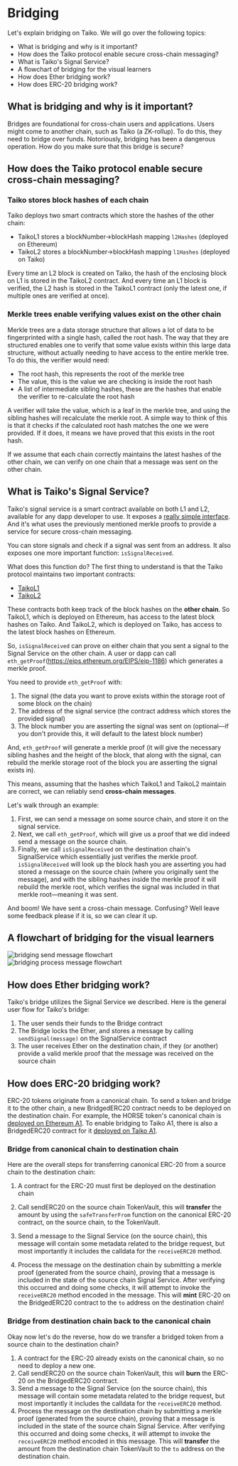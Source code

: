 # Bridging

Let's explain bridging on Taiko. We will go over the following topics:

- What is bridging and why is it important?
- How does the Taiko protocol enable secure cross-chain messaging?
- What is Taiko's Signal Service?
- A flowchart of bridging for the visual learners
- How does Ether bridging work?
- How does ERC-20 bridging work?

## What is bridging and why is it important?

Bridges are foundational for cross-chain users and applications. Users might come to another chain, such as Taiko (a ZK-rollup). To do this, they need to bridge over funds. Notoriously, bridging has been a dangerous operation. How do you make sure that this bridge is secure?

## How does the Taiko protocol enable secure cross-chain messaging?

### Taiko stores block hashes of each chain

Taiko deploys two smart contracts which store the hashes of the other chain:

- TaikoL1 stores a blockNumber->blockHash mapping `l2Hashes` (deployed on Ethereum)
- TaikoL2 stores a blockNumber->blockHash mapping `l1Hashes` (deployed on Taiko)

Every time an L2 block is created on Taiko, the hash of the enclosing block on L1 is stored in the TaikoL2 contract. And every time an L1 block is verified, the L2 hash is stored in the TaikoL1 contract (only the latest one, if multiple ones are verified at once).

### Merkle trees enable verifying values exist on the other chain

Merkle trees are a data storage structure that allows a lot of data to be fingerprinted with a single hash, called the root hash. The way that they are structured enables one to verify that some value exists within this large data structure, without actually needing to have access to the entire merkle tree. To do this, the verifier would need:

- The root hash, this represents the root of the merkle tree
- The value, this is the value we are checking is inside the root hash
- A list of intermediate sibling hashes, these are the hashes that enable the verifier to re-calculate the root hash

A verifier will take the value, which is a leaf in the merkle tree, and using the sibling hashes will recalculate the merkle root. A simple way to think of this is that it checks if the calculated root hash matches the one we were provided. If it does, it means we have proved that this exists in the root hash.

If we assume that each chain correctly maintains the latest hashes of the other chain, we can verify on one chain that a message was sent on the other chain.

## What is Taiko's Signal Service?

Taiko's signal service is a smart contract available on both L1 and L2, available for any dapp developer to use. It exposes a [really simple interface](/docs/reference/contract-documentation/signal/ISignalService). And it's what uses the previously mentioned merkle proofs to provide a service for secure cross-chain messaging.

You can store signals and check if a signal was sent from an address. It also exposes one more important function: `isSignalReceived`.

What does this function do? The first thing to understand is that the Taiko protocol maintains two important contracts:

- [TaikoL1](/docs/reference/contract-documentation/L1/TaikoL1)
- [TaikoL2](/docs/reference/contract-documentation/L2/TaikoL2)

These contracts both keep track of the block hashes on the **other chain**. So TaikoL1, which is deployed on Ethereum, has access to the latest block hashes on Taiko. And TaikoL2, which is deployed on Taiko, has access to the latest block hashes on Ethereum.

So, `isSignalReceived` can prove on either chain that you sent a signal to the Signal Service on the other chain. A user or dapp can call `eth_getProof`(https://eips.ethereum.org/EIPS/eip-1186) which generates a merkle proof.

You need to provide `eth_getProof` with:

1. The signal (the data you want to prove exists within the storage root of some block on the chain)
2. The address of the signal service (the contract address which stores the provided signal)
3. The block number you are asserting the signal was sent on (optional—if you don't provide this, it will default to the latest block number)

And, `eth_getProof` will generate a merkle proof (it will give the necessary sibling hashes and the height of the block, that along with the signal, can rebuild the merkle storage root of the block you are asserting the signal exists in).

This means, assuming that the hashes which TaikoL1 and TaikoL2 maintain are correct, we can reliably send **cross-chain messages**.

Let's walk through an example:

1. First, we can send a message on some source chain, and store it on the signal service.
2. Next, we call `eth_getProof`, which will give us a proof that we did indeed send a message on the source chain.
3. Finally, we call `isSignalReceived` on the destination chain's SignalService which essentially just verifies the merkle proof. `isSignalReceived` will look up the block hash you are asserting you had stored a message on the source chain (where you originally sent the message), and with the sibling hashes inside the merkle proof it will rebuild the merkle root, which verifies the signal was included in that merkle root—meaning it was sent.

And boom! We have sent a cross-chain message. Confusing? Well leave some feedback please if it is, so we can clear it up.

## A flowchart of bridging for the visual learners

![bridging send message flowchart](/images/diagrams/bridging-send-message.png) \
![bridging process message flowchart](/images/diagrams/bridging-process-message.png)

## How does Ether bridging work?

Taiko's bridge utilizes the Signal Service we described. Here is the general user flow for Taiko's bridge:

1. The user sends their funds to the Bridge contract
2. The Bridge locks the Ether, and stores a message by calling `sendSignal(message)` on the SignalService contract
3. The user receives Ether on the destination chain, if they (or another) provide a valid merkle proof that the message was received on the source chain

## How does ERC-20 bridging work?

ERC-20 tokens originate from a canonical chain. To send a token and bridge it to the other chain, a new BridgedERC20 contract needs to be deployed on the destination chain. For example, the HORSE token's canonical chain is [deployed on Ethereum A1](https://l1explorer.a1.taiko.xyz/address/0x3E3a3416DbCc5cb4448B6b171fF15f9Da35Ab72d). To enable bridging to Taiko A1, there is also a BridgedERC20 contract for it [deployed on Taiko A1](https://l2explorer.a1.taiko.xyz/address/0xb8eA36284d1Fa062cc0c969E28a49f3531cFB1bf).

### Bridge from canonical chain to destination chain

Here are the overall steps for transferring canonical ERC-20 from a source chain to the destination chain:

1. A contract for the ERC-20 must first be deployed on the destination chain

2. Call sendERC20 on the source chain TokenVault, this will **transfer** the amount by using the `safeTransferFrom` function on the canonical ERC-20 contract, on the source chain, to the TokenVault.

3. Send a message to the Signal Service (on the source chain), this message will contain some metadata related to the bridge request, but most importantly it includes the calldata for the `receiveERC20` method.

4. Process the message on the destination chain by submitting a merkle proof (generated from the source chain), proving that a message is included in the state of the source chain Signal Service. After verifying this occurred and doing some checks, it will attempt to invoke the `receiveERC20` method encoded in the message. This will **mint** ERC-20 on the BridgedERC20 contract to the `to` address on the destination chain!

### Bridge from destination chain back to the canonical chain

Okay now let's do the reverse, how do we transfer a bridged token from a source chain to the destination chain?

1. A contract for the ERC-20 already exists on the canonical chain, so no need to deploy a new one.
2. Call sendERC20 on the source chain TokenVault, this will **burn** the ERC-20 on the BridgedERC20 contract.
3. Send a message to the Signal Service (on the source chain), this message will contain some metadata related to the bridge request, but most importantly it includes the calldata for the `receiveERC20` method.
4. Process the message on the destination chain by submitting a merkle proof (generated from the source chain), proving that a message is included in the state of the source chain Signal Service. After verifying this occurred and doing some checks, it will attempt to invoke the `receiveERC20` method encoded in this message. This will **transfer** the amount from the destination chain TokenVault to the `to` address on the destination chain.
